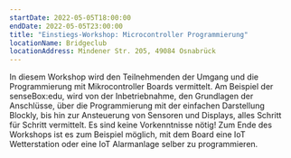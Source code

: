 ```yaml
---
startDate: 2022-05-05T18:00:00
endDate: 2022-05-05T23:00:00
title: "Einstiegs-Workshop: Microcontroller Programmierung"
locationName: Bridgeclub
locationAddress: Mindener Str. 205, 49084 Osnabrück
---
```


In diesem Workshop wird den Teilnehmenden der Umgang und die Programmierung mit Mikrocontroller Boards vermittelt.
Am Beispiel der senseBox:edu, wird von der Inbetriebnahme, den Grundlagen der Anschlüsse,
über die Programmierung mit der einfachen Darstellung Blockly, bis hin zur Ansteuerung von Sensoren und Displays,
alles Schritt für Schritt vermittelt. Es sind keine Vorkenntnisse nötig! Zum Ende des Workshops ist es zum Beispiel möglich,
mit dem Board eine IoT Wetterstation oder eine IoT Alarmanlage selber zu programmieren.
